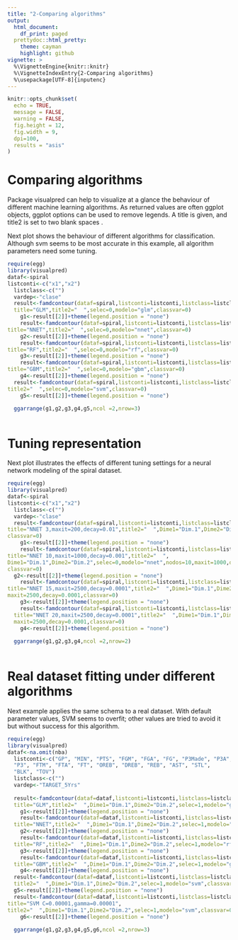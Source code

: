 ---
title: "2-Comparing algorithms"
output:
  html_document:
    df_print: paged
  prettydoc::html_pretty:
    theme: cayman
    highlight: github
vignette: >
  %\VignetteEngine{knitr::knitr}
  %\VignetteIndexEntry{2-Comparing algorithms}
  %\usepackage[UTF-8]{inputenc}        
---

```{r message=FALSE, echo=FALSE, warning=FALSE}
knitr::opts_chunk$set(
  echo = TRUE,
  message = FALSE,
  warning = FALSE,
  fig.height = 12,
  fig.width = 9,
  dpi=100,
  results = "asis"
)
```
# Comparing algorithms

Package visualpred can help to visualize at a glance the behaviour of different machine learning algorithms.
As returned values are often ggplot objects, ggplot options can  be used to remove legends. A title is given, and title2 is set to two blank spaces .  

Next plot shows the behaviour of different algorithms for classification. Although svm seems to be most accurate in this example, all algorithm parameters need some tuning. 

```{r}
require(egg)
library(visualpred)
dataf<-spiral
listconti<-c("x1","x2")
  listclass<-c("")
  vardep<-"clase"
  result<-famdcontour(dataf=spiral,listconti=listconti,listclass=listclass,vardep=vardep,
  title="GLM",title2="  ",selec=0,modelo="glm",classvar=0)
    g1<-result[[2]]+theme(legend.position = "none")
    result<-famdcontour(dataf=spiral,listconti=listconti,listclass=listclass,vardep=vardep,
title="NNET",title2="  ",selec=0,modelo="nnet",classvar=0)
    g2<-result[[2]]+theme(legend.position = "none")
    result<-famdcontour(dataf=spiral,listconti=listconti,listclass=listclass,vardep=vardep,
title="RF",title2="  ",selec=0,modelo="rf",classvar=0)
    g3<-result[[2]]+theme(legend.position = "none")
    result<-famdcontour(dataf=spiral,listconti=listconti,listclass=listclass,vardep=vardep,
title="GBM",title2="  ",selec=0,modelo="gbm",classvar=0)
    g4<-result[[2]]+theme(legend.position = "none")
  result<-famdcontour(dataf=spiral,listconti=listconti,listclass=listclass,vardep=vardep,title="SVM",
title2="  ",selec=0,modelo="svm",classvar=0)
    g5<-result[[2]]+theme(legend.position = "none")

  ggarrange(g1,g2,g3,g4,g5,ncol =2,nrow=3)
  
```


# Tuning representation

Next plot illustrates the effects of different tuning settings for a neural network modeling of the spiral dataset.

```{r tuning_representation, echo=FALSE, fig.height=10, fig.width=12}
require(egg)
library(visualpred)
dataf<-spiral
listconti<-c("x1","x2")
  listclass<-c("")
  vardep<-"clase"
  result<-famdcontour(dataf=spiral,listconti=listconti,listclass=listclass,vardep=vardep,
title="NNET 3,maxit=200,decay=0.01",title2="  ",Dime1="Dim.1",Dime2="Dim.2",selec=0,modelo="nnet",
classvar=0)
    g1<-result[[2]]+theme(legend.position = "none")
    result<-famdcontour(dataf=spiral,listconti=listconti,listclass=listclass,vardep=vardep,
title="NNET 10,maxit=1000,decay=0.001",title2="  ",
Dime1="Dim.1",Dime2="Dim.2",selec=0,modelo="nnet",nodos=10,maxit=1000,decay=0.001,
classvar=0)
  g2<-result[[2]]+theme(legend.position = "none")
    result<-famdcontour(dataf=spiral,listconti=listconti,listclass=listclass,vardep=vardep,
title="NNET 15,maxit=2500,decay=0.0001",title2="  ",Dime1="Dim.1",Dime2="Dim.2",selec=0,modelo="nnet",nodos=15,
maxit=2500,decay=0.0001,classvar=0)
    g3<-result[[2]]+theme(legend.position = "none")
    result<-famdcontour(dataf=spiral,listconti=listconti,listclass=listclass,vardep=vardep,
  title="NNET 20,maxit=2500,decay=0.0001",title2="  ",Dime1="Dim.1",Dime2="Dim.2",selec=0,modelo="nnet",nodos=25,
  maxit=2500,decay=0.0001,classvar=0)
    g4<-result[[2]]+theme(legend.position = "none")
  
  ggarrange(g1,g2,g3,g4,ncol =2,nrow=2)
  
```

# Real dataset fitting under different algorithms

Next example applies the same schema to a real dataset. With default parameter values, SVM seems to overfit; other values are tried to avoid it but without success for this algorithm.


```{r,echo=F}
require(egg)
library(visualpred)
dataf<-na.omit(nba)
  listconti<-c("GP", "MIN", "PTS", "FGM", "FGA", "FG", "P3Made", "P3A", 
  "P3", "FTM", "FTA", "FT", "OREB", "DREB", "REB", "AST", "STL", 
  "BLK", "TOV")
  listclass<-c("")
  vardep<-"TARGET_5Yrs"
  
  result<-famdcontour(dataf=dataf,listconti=listconti,listclass=listclass,vardep=vardep,
  title="GLM",title2="  ",Dime1="Dim.1",Dime2="Dim.2",selec=1,modelo="glm",classvar=0)
    g1<-result[[2]]+theme(legend.position = "none")
    result<-famdcontour(dataf=dataf,listconti=listconti,listclass=listclass,vardep=vardep,
  title="NNET",title2="  ",Dime1="Dim.1",Dime2="Dim.2",selec=1,modelo="nnet",classvar=0)
    g2<-result[[2]]+theme(legend.position = "none")
    result<-famdcontour(dataf=dataf,listconti=listconti,listclass=listclass,vardep=vardep,
  title="RF",title2="  ",Dime1="Dim.1",Dime2="Dim.2",selec=1,modelo="rf",classvar=0)
    g3<-result[[2]]+theme(legend.position = "none")
    result<-famdcontour(dataf=dataf,listconti=listconti,listclass=listclass,vardep=vardep,
  title="GBM",title2="  ",Dime1="Dim.1",Dime2="Dim.2",selec=1,modelo="gbm",classvar=0)
    g4<-result[[2]]+theme(legend.position = "none")
  result<-famdcontour(dataf=dataf,listconti=listconti,listclass=listclass,vardep=vardep,title="SVM",
  title2="  ",Dime1="Dim.1",Dime2="Dim.2",selec=1,modelo="svm",classvar=0)
  g5<-result[[2]]+theme(legend.position = "none")
  result<-famdcontour(dataf=dataf,listconti=listconti,listclass=listclass,vardep=vardep,
title="SVM C=0.00001,gamma=0.00001",
title2="  ",Dime1="Dim.1",Dime2="Dim.2",selec=1,modelo="svm",classvar=0,C=0.00001,gamma=0.00001)
    g6<-result[[2]]+theme(legend.position = "none")
  
  ggarrange(g1,g2,g3,g4,g5,g6,ncol =2,nrow=3)
```  
  
  
  
